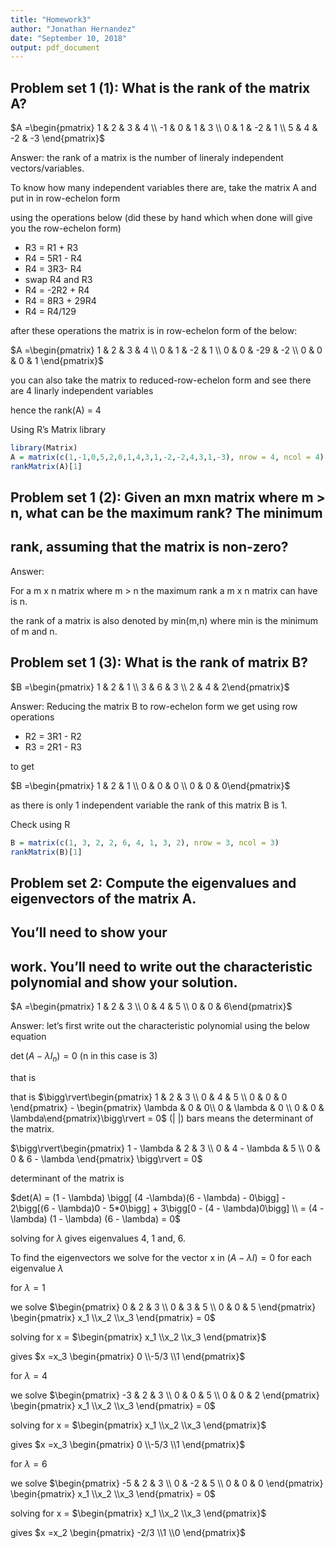 ```yaml
---
title: "Homework3"
author: "Jonathan Hernandez"
date: "September 10, 2018"
output: pdf_document
---
```


## Problem set 1 (1): What is the rank of the matrix A?

$A =\begin{pmatrix} 1 & 2 & 3 & 4 \\ -1 & 0 & 1 & 3 \\ 0 & 1 & -2 & 1 \\ 5 & 4 & -2 & -3 \end{pmatrix}$

Answer: the rank of a matrix is the number of lineraly independent vectors/variables.

To know how many independent variables there are, take the matrix A and put in in row-echelon form

using the operations below (did these by hand which when done will give you the row-echelon form)

- R3 = R1 + R3
- R4 = 5R1 - R4
- R4 = 3R3- R4
- swap R4 and R3
- R4 = -2R2 + R4
- R4 = 8R3 + 29R4
- R4 = R4/129

after these operations the matrix is in row-echelon form of the below:

$A =\begin{pmatrix} 1 & 2 & 3 & 4 \\ 0 & 1 & -2 & 1 \\ 0 & 0 & -29 & -2 \\ 0 & 0 & 0 & 1 \end{pmatrix}$

you can also take the matrix to reduced-row-echelon form and see there are 4 linarly independent variables

hence the rank(A) = 4

Using R's Matrix library

```r
library(Matrix)
A = matrix(c(1,-1,0,5,2,0,1,4,3,1,-2,-2,4,3,1,-3), nrow = 4, ncol = 4)
rankMatrix(A)[1]
```

## Problem set 1 (2): Given an mxn matrix where m > n, what can be the maximum rank? The minimum

## rank, assuming that the matrix is non-zero?

Answer:

For a m x n matrix where m > n the maximum rank a m x n matrix can have is n.

the rank of a matrix is also denoted by min(m,n) where min is the minimum of m and n.

## Problem set 1 (3): What is the rank of matrix B?

$B =\begin{pmatrix} 1 & 2 & 1 \\ 3 & 6 & 3 \\ 2 & 4 & 2\end{pmatrix}$

Answer: Reducing the matrix B to row-echelon form we get using row operations

- R2 = 3R1 - R2
- R3 = 2R1 - R3

to get 

$B =\begin{pmatrix} 1 & 2 & 1 \\ 0 & 0 & 0 \\ 0 & 0 & 0\end{pmatrix}$

as there is only 1 independent variable the rank of this matrix B is 1.

Check using R
```r
B = matrix(c(1, 3, 2, 2, 6, 4, 1, 3, 2), nrow = 3, ncol = 3)
rankMatrix(B)[1]
```

## Problem set 2: Compute the eigenvalues and eigenvectors of the matrix A. 

## You’ll need to show your

## work. You’ll need to write out the characteristic polynomial and show your solution.

$A =\begin{pmatrix} 1 & 2 & 3 \\ 0 & 4 & 5 \\ 0 & 0 & 6\end{pmatrix}$

Answer: let's first write out the characteristic polynomial using the below equation

$\det(A - \lambda I_n) = 0$ (n in this case is 3)

that is

that is $\bigg\rvert\begin{pmatrix} 1 & 2 & 3 \\ 0 & 4 & 5 \\ 0 & 0 & 0 \end{pmatrix} - \begin{pmatrix} \lambda & 0 & 0\\ 0 & \lambda & 0 \\ 0 & 0 & \lambda\end{pmatrix}\bigg\rvert = 0$ (| |) bars means the determinant of the matrix.

$\bigg\rvert\begin{pmatrix} 1 - \lambda & 2 & 3 \\ 0 & 4 - \lambda & 5 \\ 0 & 0 & 6 - \lambda \end{pmatrix} \bigg\rvert = 0$

determinant of the matrix is

$det(A) = (1 - \lambda) \bigg[ (4 -\lambda)(6 - \lambda) - 0\bigg] - 2\bigg[(6 - \lambda)0 - 5*0\bigg] + 3\bigg[0 - (4 - \lambda)0\bigg] \\ = (4 - \lambda) (1 - \lambda) (6 - \lambda) = 0$

solving for $\lambda$ gives eigenvalues 4, 1 and, 6.

To find the eigenvectors we solve for the vector x in $(A-\lambda I) = 0$ for each eigenvalue $\lambda$

for $\lambda = 1$

we solve $\begin{pmatrix} 0 & 2 & 3 \\ 0 & 3 & 5 \\ 0 & 0 & 5 \end{pmatrix} \begin{pmatrix} x_1 \\x_2 \\x_3 \end{pmatrix} = 0$

solving for x = $\begin{pmatrix} x_1 \\x_2 \\x_3 \end{pmatrix}$ 

gives $x =x_3 \begin{pmatrix} 0 \\-5/3 \\1 \end{pmatrix}$

for $\lambda = 4$

we solve $\begin{pmatrix} -3 & 2 & 3 \\ 0 & 0 & 5 \\ 0 & 0 & 2 \end{pmatrix} \begin{pmatrix} x_1 \\x_2 \\x_3 \end{pmatrix} = 0$

solving for x = $\begin{pmatrix} x_1 \\x_2 \\x_3 \end{pmatrix}$

gives $x =x_3 \begin{pmatrix} 0 \\-5/3 \\1 \end{pmatrix}$

for $\lambda = 6$

we solve $\begin{pmatrix} -5 & 2 & 3 \\ 0 & -2 & 5 \\ 0 & 0 & 0 \end{pmatrix} \begin{pmatrix} x_1 \\x_2 \\x_3 \end{pmatrix} = 0$

solving for x = $\begin{pmatrix} x_1 \\x_2 \\x_3 \end{pmatrix}$

gives $x =x_2 \begin{pmatrix} -2/3 \\1 \\0 \end{pmatrix}$

